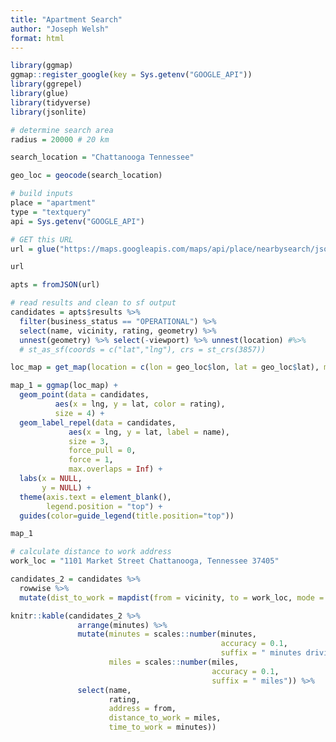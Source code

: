 ```yaml
---
title: "Apartment Search"
author: "Joseph Welsh"
format: html
---
```



```r
library(ggmap)
ggmap::register_google(key = Sys.getenv("GOOGLE_API"))
library(ggrepel)
library(glue)
library(tidyverse)
library(jsonlite)

```






```r

# determine search area
radius = 20000 # 20 km 

search_location = "Chattanooga Tennessee"

geo_loc = geocode(search_location)

# build inputs
place = "apartment"
type = "textquery"
api = Sys.getenv("GOOGLE_API")

# GET this URL
url = glue("https://maps.googleapis.com/maps/api/place/nearbysearch/json?keyword={place}&location={geo_loc$lat}%2C{geo_loc$lon}&radius={radius}&key={api}")

url

apts = fromJSON(url)

# read results and clean to sf output
candidates = apts$results %>% 
  filter(business_status == "OPERATIONAL") %>% 
  select(name, vicinity, rating, geometry) %>% 
  unnest(geometry) %>% select(-viewport) %>% unnest(location) #%>%  
  # st_as_sf(coords = c("lat","lng"), crs = st_crs(3857))

```

```r
loc_map = get_map(location = c(lon = geo_loc$lon, lat = geo_loc$lat), maptype = "roadmap", zoom = 10)

map_1 = ggmap(loc_map) + 
  geom_point(data = candidates, 
          aes(x = lng, y = lat, color = rating),
          size = 4) + 
  geom_label_repel(data = candidates, 
             aes(x = lng, y = lat, label = name),
             size = 3,
             force_pull = 0,
             force = 1,
             max.overlaps = Inf) +
  labs(x = NULL,
       y = NULL) +
  theme(axis.text = element_blank(),
        legend.position = "top") +
  guides(color=guide_legend(title.position="top"))

map_1
```

```r

# calculate distance to work address
work_loc = "1101 Market Street Chattanooga, Tennessee 37405"

candidates_2 = candidates %>% 
  rowwise %>% 
  mutate(dist_to_work = mapdist(from = vicinity, to = work_loc, mode = "driving", output = "simple")) %>% unnest(dist_to_work)

knitr::kable(candidates_2 %>% 
               arrange(minutes) %>% 
               mutate(minutes = scales::number(minutes,
                                               accuracy = 0.1,
                                               suffix = " minutes driving"),
                      miles = scales::number(miles,
                                             accuracy = 0.1,
                                             suffix = " miles")) %>% 
               select(name, 
                      rating,
                      address = from, 
                      distance_to_work = miles,
                      time_to_work = minutes))

```